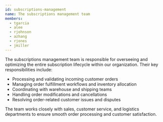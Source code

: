 ```yaml
---
id: subscriptions-management
name: The subscriptions management team
members:
  - tgarcia
  - alee
  - rjohnson
  - azhang
  - rjones
  - jmiller
---
```


The subscriptions management team is responsible for overseeing and optimizing the entire subscription lifecycle within our organization. Their key responsibilities include:

- Processing and validating incoming customer orders
- Managing order fulfillment workflows and inventory allocation
- Coordinating with warehouse and shipping teams
- Handling order modifications and cancellations
- Resolving order-related customer issues and disputes

The team works closely with sales, customer service, and logistics departments to ensure smooth order processing and customer satisfaction.

